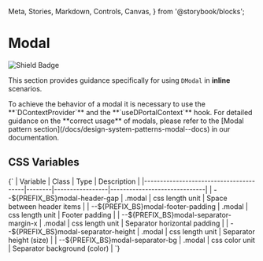   Meta,
  Stories,
  Markdown,
  Controls,
  Canvas,
} from '@storybook/blocks';


<Meta of={DModalStories} />

# Modal

![Shield Badge](https://img.shields.io/badge/Dynamic%20Component-E60063)

This section provides guidance specifically for using `DModal` in **inline** scenarios.

<DAlert soft type="warning" className='py-1 mb-8'>
  To achieve the behavior of a modal it is necessary to use the **`DContextProvider`** and the **`useDPortalContext`** hook.
  For detailed guidance on the **correct usage** of modals, please refer to the [Modal pattern section](/docs/design-system-patterns-modal--docs) in our documentation.
</DAlert>

## CSS Variables

<Markdown>
  {`
| Variable                               | Class  | Type            | Description                  |
|----------------------------------------|--------|-----------------|------------------------------|
| --${PREFIX_BS}modal-header-gap         | .modal | css length unit | Space between header items   |
| --${PREFIX_BS}modal-footer-padding     | .modal | css length unit | Footer padding               |
| --${PREFIX_BS}modal-separator-margin-x | .modal | css length unit | Separator horizontal padding |
| --${PREFIX_BS}modal-separator-height   | .modal | css length unit | Separator height (size)      |
| --${PREFIX_BS}modal-separator-bg       | .modal | css color unit  | Separator background (color) |
  `}
</Markdown>

<Canvas of={DModalStories.Default} />
<Controls of={DModalStories.Default} />
<Stories />